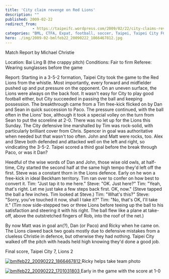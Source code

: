 ```yaml
---
title: 'City claim revenge on Red Lions'
description: ""
published: 2009-02-22
redirect_from: 
            - https://taipeifc.wordpress.com/2009/02/22/city-claims-revenge-on-red-lions/
categories: "BML, CTFA, Expat, football, soccer, Taipei, Taipei City FC, Taiwan, vs. Red Lions"
hero: ./img/2009-02-bmlfeb22_20090222_1866467812.jpg
---
```

Match Report by Michael Christie

Location: Bai Ling B (the crappy pitch) Conditions: Fair to firm Referee: Wearing sunglasses before the game

Report: Starting in a 3-5-2 formation, Taipei City took the game to the Red Lions from the whistle. Most importantly, every forward and midfielder pushed up and put pressure on the opponent. On an uneven surface, the Lions were always on the back foot. It wasn't easy for City to play good football either, but City succeeded in passing the ball and keeping possession. The breakthrough came from a Tim free-kick flicked on by Dan and Sean in quick succession to Paco. The pressure continued, with the ball often in the Lions' box, although it took a special volley on the turn from Sean to put the scoreline at 2-0. There was no let up for the Lions this Sunday. The City defensive line marshalled by Tim was rock-solid, with particularly brilliant cover from Chris. Spencer in goal was authoritative when needed but that wasn't too often. John and Matt were rocks, too. Alex and Steve both defended and attacked well on the left and right, so vindicating the 3-5-2. Taipei scored a third goal before the break through Paco, or was it Dan?

Heedful of the wise words of Dan and John, those wise old owls, at half-time, City started the second half at the same high tempo they'd left off the first. Steve was a constant thorn in the Lions defence. Early on he won a free-kick in ideal Beckham territory. Tim ran over to confer on how best to convert it. Tim: "Just tap it to me here." Steve: "OK. Just here?" Tim: "Yeah, that's right. Let me just take a few steps back first. OK, now." (Steve tapped the ball a few inches. Tim looked at Steve.) Tim: "What's this?" Steve: "Sorry, you've touched it now, shall I take it?" Tim: "No, that's OK, I'll take it." (Tim now side-stepped two or three Lions before teeing up the ball to his satisfaction and steering it with his right. The ball flew like a plane at take-off, above the outstretched fingers of Rob, into the roof of the net.)

By now Matt was in goal an(?), Dan (or Paco) and Ricky when he came on. The Lions clawed back two goals mostly due to defensive mistakes from a clueless Christie in defence, but otherwise they had nothing. Taipei City walked off the pitch with heads held high knowing they'd done a good job.

Final score, Taipei City 7, Lions 2

[![](http://taipeifc.files.wordpress.com/2009/02/bmlfeb22_20090222_1866467812.jpg "bmlfeb22_20090222_1866467812")](./img/2009-02-bmlfeb22_20090222_1866467812.jpg)[ ](http://taipeifc.com/wp-content/uploads/2009/02/bmlfeb22_20090222_1866467812.jpg)Ricky helps take team photo

[![](http://taipeifc.files.wordpress.com/2009/02/bmlfeb22_20090222_1701031803.jpg "bmlfeb22_20090222_1701031803")](./img/2009-02-bmlfeb22_20090222_1701031803.jpg)[ ](http://taipeifc.com/wp-content/uploads/2009/02/bmlfeb22_20090222_1701031803.jpg)Early in the game with the score at 1-0
